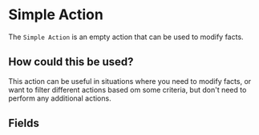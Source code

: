 
# Simple Action

The `Simple Action` is an empty action that can be used to modify facts.

## How could this be used?

This action can be useful in situations where you need to modify facts, or want to filter different actions based om some criteria,
but don't need to perform any additional actions.

## Fields

<ActionsField/>
